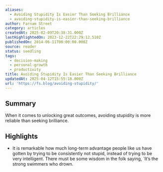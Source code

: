 ```yaml
---
aliases:
  - Avoiding Stupidity Is Easier Than Seeking Brilliance
  - avoiding-stupidity-is-easier-than-seeking-brilliance
author: Farnam Street
category: articles
createdAt: 2025-02-09T20:38:31.000Z
lastHighlightedOn: 2023-12-22T22:29:12.510Z
publishedOn: 2014-06-11T00:00:00.000Z
source: reader
status: seedling
tags:
  - decision-making
  - personal-growth
  - productivity
title: Avoiding Stupidity Is Easier Than Seeking Brilliance
updatedAt: 2025-04-12T15:55:18.000Z
url: 'https://fs.blog/avoiding-stupidity/'
---
```

## Summary

When it comes to unlocking great outcomes, avoiding stupidity is more reliable than seeking brilliance.

## Highlights

- It is remarkable how much long-term advantage people like us have gotten by trying to be consistently not stupid, instead of trying to be very intelligent. There must be some wisdom in the folk saying, `It’s the strong swimmers who drown.
